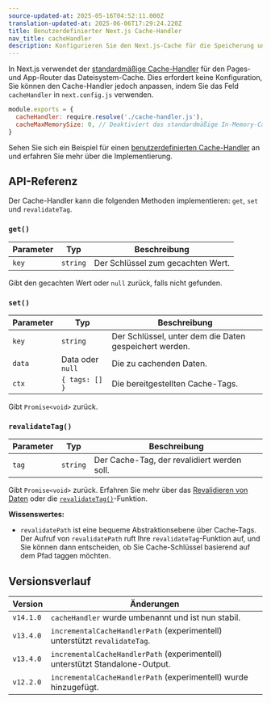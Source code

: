 ```yaml
---
source-updated-at: 2025-05-16T04:52:11.000Z
translation-updated-at: 2025-06-06T17:29:24.220Z
title: Benutzerdefinierter Next.js Cache-Handler
nav_title: cacheHandler
description: Konfigurieren Sie den Next.js-Cache für die Speicherung und Revalidierung von Daten, um externe Dienste wie Redis, Memcached oder andere zu verwenden.
---
```


In Next.js verwendet der [standardmäßige Cache-Handler](/docs/app/building-your-application/data-fetching/fetching-caching-and-revalidating) für den Pages- und App-Router das Dateisystem-Cache. Dies erfordert keine Konfiguration, Sie können den Cache-Handler jedoch anpassen, indem Sie das Feld `cacheHandler` in `next.config.js` verwenden.

```js filename="next.config.js"
module.exports = {
  cacheHandler: require.resolve('./cache-handler.js'),
  cacheMaxMemorySize: 0, // Deaktiviert das standardmäßige In-Memory-Caching
}
```

Sehen Sie sich ein Beispiel für einen [benutzerdefinierten Cache-Handler](/docs/app/building-your-application/deploying#configuring-caching) an und erfahren Sie mehr über die Implementierung.

## API-Referenz

Der Cache-Handler kann die folgenden Methoden implementieren: `get`, `set` und `revalidateTag`.

### `get()`

| Parameter | Typ      | Beschreibung                  |
| --------- | -------- | ----------------------------- |
| `key`     | `string` | Der Schlüssel zum gecachten Wert. |

Gibt den gecachten Wert oder `null` zurück, falls nicht gefunden.

### `set()`

| Parameter | Typ             | Beschreibung                      |
| --------- | --------------- | --------------------------------- |
| `key`     | `string`        | Der Schlüssel, unter dem die Daten gespeichert werden. |
| `data`    | Data oder `null` | Die zu cachenden Daten.           |
| `ctx`     | `{ tags: [] }`  | Die bereitgestellten Cache-Tags.  |

Gibt `Promise<void>` zurück.

### `revalidateTag()`

| Parameter | Typ      | Beschreibung                  |
| --------- | -------- | ----------------------------- |
| `tag`     | `string` | Der Cache-Tag, der revalidiert werden soll. |

Gibt `Promise<void>` zurück. Erfahren Sie mehr über das [Revalidieren von Daten](/docs/app/building-your-application/data-fetching/fetching-caching-and-revalidating) oder die [`revalidateTag()`](/docs/app/api-reference/functions/revalidateTag)-Funktion.

**Wissenswertes:**

- `revalidatePath` ist eine bequeme Abstraktionsebene über Cache-Tags. Der Aufruf von `revalidatePath` ruft Ihre `revalidateTag`-Funktion auf, und Sie können dann entscheiden, ob Sie Cache-Schlüssel basierend auf dem Pfad taggen möchten.

## Versionsverlauf

| Version   | Änderungen                                                                 |
| --------- | -------------------------------------------------------------------------- |
| `v14.1.0` | `cacheHandler` wurde umbenannt und ist nun stabil.                         |
| `v13.4.0` | `incrementalCacheHandlerPath` (experimentell) unterstützt `revalidateTag`.  |
| `v13.4.0` | `incrementalCacheHandlerPath` (experimentell) unterstützt Standalone-Output. |
| `v12.2.0` | `incrementalCacheHandlerPath` (experimentell) wurde hinzugefügt.           |